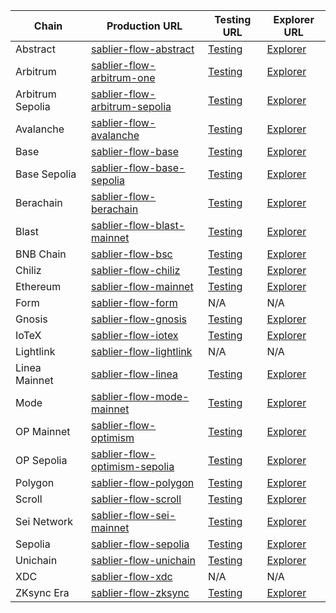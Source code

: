 | Chain            | Production URL                                                                                                                            | Testing URL                                                                                          | Explorer URL                                                                                     |
| ---------------- | ----------------------------------------------------------------------------------------------------------------------------------------- | ---------------------------------------------------------------------------------------------------- | ------------------------------------------------------------------------------------------------ |
| Abstract         | [sablier-flow-abstract](https://gateway.thegraph.com/api/subgraphs/id/Gq3e1gihMoSynURwGXQnPoKGVZzdsyomdrMH934vQHuG)                       | [Testing](https://api.studio.thegraph.com/query/112500/sablier-flow-abstract/version/latest)         | [Explorer](https://thegraph.com/explorer/subgraphs/Gq3e1gihMoSynURwGXQnPoKGVZzdsyomdrMH934vQHuG) |
| Arbitrum         | [sablier-flow-arbitrum-one](https://gateway.thegraph.com/api/subgraphs/id/C3kBBUVtW2rxqGpAgSgEuSaT49izkH6Q8UibRt7XFTyW)                   | [Testing](https://api.studio.thegraph.com/query/112500/sablier-flow-arbitrum-one/version/latest)     | [Explorer](https://thegraph.com/explorer/subgraphs/C3kBBUVtW2rxqGpAgSgEuSaT49izkH6Q8UibRt7XFTyW) |
| Arbitrum Sepolia | [sablier-flow-arbitrum-sepolia](https://gateway.thegraph.com/api/subgraphs/id/2uWnxpYiDMkEMu1urxqt925mLfuax9XbvfcBoD97AU6d)               | [Testing](https://api.studio.thegraph.com/query/112500/sablier-flow-arbitrum-sepolia/version/latest) | [Explorer](https://thegraph.com/explorer/subgraphs/2uWnxpYiDMkEMu1urxqt925mLfuax9XbvfcBoD97AU6d) |
| Avalanche        | [sablier-flow-avalanche](https://gateway.thegraph.com/api/subgraphs/id/6PAizjTALVqLLB7Ycq6XnpTeck8Z8QUpDFnVznMnisUh)                      | [Testing](https://api.studio.thegraph.com/query/112500/sablier-flow-avalanche/version/latest)        | [Explorer](https://thegraph.com/explorer/subgraphs/6PAizjTALVqLLB7Ycq6XnpTeck8Z8QUpDFnVznMnisUh) |
| Base             | [sablier-flow-base](https://gateway.thegraph.com/api/subgraphs/id/4XSxXh8ZgkzaA35nrbQG9Ry3FYz3ZFD8QBdWwVg5pF9W)                           | [Testing](https://api.studio.thegraph.com/query/112500/sablier-flow-base/version/latest)             | [Explorer](https://thegraph.com/explorer/subgraphs/4XSxXh8ZgkzaA35nrbQG9Ry3FYz3ZFD8QBdWwVg5pF9W) |
| Base Sepolia     | [sablier-flow-base-sepolia](https://gateway.thegraph.com/api/subgraphs/id/AsnKT1waQMvuQxZAqfFuYwtRtAfN8uekDu75jPttfyLh)                   | [Testing](https://api.studio.thegraph.com/query/112500/sablier-flow-base-sepolia/version/latest)     | [Explorer](https://thegraph.com/explorer/subgraphs/AsnKT1waQMvuQxZAqfFuYwtRtAfN8uekDu75jPttfyLh) |
| Berachain        | [sablier-flow-berachain](https://gateway.thegraph.com/api/subgraphs/id/J87eaBLfTe7kKWgUGqe5TxntNCzA4pyWmqJowMddehuh)                      | [Testing](https://api.studio.thegraph.com/query/112500/sablier-flow-berachain/version/latest)        | [Explorer](https://thegraph.com/explorer/subgraphs/J87eaBLfTe7kKWgUGqe5TxntNCzA4pyWmqJowMddehuh) |
| Blast            | [sablier-flow-blast-mainnet](https://gateway.thegraph.com/api/subgraphs/id/8joiC9LpUbSV6eGRr3RWXDArM8p9Q65FKiFekAakkyia)                  | [Testing](https://api.studio.thegraph.com/query/112500/sablier-flow-blast-mainnet/version/latest)    | [Explorer](https://thegraph.com/explorer/subgraphs/8joiC9LpUbSV6eGRr3RWXDArM8p9Q65FKiFekAakkyia) |
| BNB Chain        | [sablier-flow-bsc](https://gateway.thegraph.com/api/subgraphs/id/2vU8KF4yWh3vvFjtg7MrRXMnYF3hPX2T3cvVBdaiXhNb)                            | [Testing](https://api.studio.thegraph.com/query/112500/sablier-flow-bsc/version/latest)              | [Explorer](https://thegraph.com/explorer/subgraphs/2vU8KF4yWh3vvFjtg7MrRXMnYF3hPX2T3cvVBdaiXhNb) |
| Chiliz           | [sablier-flow-chiliz](https://gateway.thegraph.com/api/subgraphs/id/7QX7tJsANNFpxFLLjqzmXRzfY1wPGp3Lty5xGbhgADa6)                         | [Testing](https://api.studio.thegraph.com/query/112500/sablier-flow-chiliz/version/latest)           | [Explorer](https://thegraph.com/explorer/subgraphs/7QX7tJsANNFpxFLLjqzmXRzfY1wPGp3Lty5xGbhgADa6) |
| Ethereum         | [sablier-flow-mainnet](https://gateway.thegraph.com/api/subgraphs/id/ECxBJhKceBGaVvK6vqmK3VQAncKwPeAQutEb8TeiUiod)                        | [Testing](https://api.studio.thegraph.com/query/112500/sablier-flow-mainnet/version/latest)          | [Explorer](https://thegraph.com/explorer/subgraphs/ECxBJhKceBGaVvK6vqmK3VQAncKwPeAQutEb8TeiUiod) |
| Form             | [sablier-flow-form](https://formapi.0xgraph.xyz/api/public/5961fb30-8fdc-45ad-9a35-555dd5e0dd56/subgraphs/sablier-flow-form/2.3_1.0.0/gn) | N/A                                                                                                  | N/A                                                                                              |
| Gnosis           | [sablier-flow-gnosis](https://gateway.thegraph.com/api/subgraphs/id/4KiJ53cTNKdFWPBPmDNQ55tYj8hn1WQg8R4UcTY2STLL)                         | [Testing](https://api.studio.thegraph.com/query/112500/sablier-flow-gnosis/version/latest)           | [Explorer](https://thegraph.com/explorer/subgraphs/4KiJ53cTNKdFWPBPmDNQ55tYj8hn1WQg8R4UcTY2STLL) |
| IoTeX            | [sablier-flow-iotex](https://gateway.thegraph.com/api/subgraphs/id/6No3QmRiC8HXLEerDFoBpF47jUPRjhntmv28HHEMxcA2)                          | [Testing](https://api.studio.thegraph.com/query/112500/sablier-flow-iotex/version/latest)            | [Explorer](https://thegraph.com/explorer/subgraphs/6No3QmRiC8HXLEerDFoBpF47jUPRjhntmv28HHEMxcA2) |
| Lightlink        | [sablier-flow-lightlink](https://graph.phoenix.lightlink.io/query/subgraphs/name/lightlink/sablier-flow-lightlink)                        | N/A                                                                                                  | N/A                                                                                              |
| Linea Mainnet    | [sablier-flow-linea](https://gateway.thegraph.com/api/subgraphs/id/DV9XgcCCPKzUn6pgetg4yPetpW2fNoRKBUQC43aNeLG6)                          | [Testing](https://api.studio.thegraph.com/query/112500/sablier-flow-linea/version/latest)            | [Explorer](https://thegraph.com/explorer/subgraphs/DV9XgcCCPKzUn6pgetg4yPetpW2fNoRKBUQC43aNeLG6) |
| Mode             | [sablier-flow-mode-mainnet](https://gateway.thegraph.com/api/subgraphs/id/9TwfoUZoxYUyxzDgspCPyxW6uMUKetWQDaTGsZjY1qJZ)                   | [Testing](https://api.studio.thegraph.com/query/112500/sablier-flow-mode-mainnet/version/latest)     | [Explorer](https://thegraph.com/explorer/subgraphs/9TwfoUZoxYUyxzDgspCPyxW6uMUKetWQDaTGsZjY1qJZ) |
| OP Mainnet       | [sablier-flow-optimism](https://gateway.thegraph.com/api/subgraphs/id/AygPgsehNGSB4K7DYYtvBPhTpEiU4dCu3nt95bh9FhRf)                       | [Testing](https://api.studio.thegraph.com/query/112500/sablier-flow-optimism/version/latest)         | [Explorer](https://thegraph.com/explorer/subgraphs/AygPgsehNGSB4K7DYYtvBPhTpEiU4dCu3nt95bh9FhRf) |
| OP Sepolia       | [sablier-flow-optimism-sepolia](https://gateway.thegraph.com/api/subgraphs/id/EFKqBB6TeH6etGuHCffnbMbETEgDZ6U29Lgpc4gpYvdB)               | [Testing](https://api.studio.thegraph.com/query/112500/sablier-flow-optimism-sepolia/version/latest) | [Explorer](https://thegraph.com/explorer/subgraphs/EFKqBB6TeH6etGuHCffnbMbETEgDZ6U29Lgpc4gpYvdB) |
| Polygon          | [sablier-flow-polygon](https://gateway.thegraph.com/api/subgraphs/id/ykp38sLarwz3cpmjSSPqo7UuTjYtkZ1KiL4PM2qwmT8)                         | [Testing](https://api.studio.thegraph.com/query/112500/sablier-flow-polygon/version/latest)          | [Explorer](https://thegraph.com/explorer/subgraphs/ykp38sLarwz3cpmjSSPqo7UuTjYtkZ1KiL4PM2qwmT8)  |
| Scroll           | [sablier-flow-scroll](https://gateway.thegraph.com/api/subgraphs/id/HFpTrPzJyrHKWZ9ebb4VFRQSxRwpepyfz5wd138daFkF)                         | [Testing](https://api.studio.thegraph.com/query/112500/sablier-flow-scroll/version/latest)           | [Explorer](https://thegraph.com/explorer/subgraphs/HFpTrPzJyrHKWZ9ebb4VFRQSxRwpepyfz5wd138daFkF) |
| Sei Network      | [sablier-flow-sei-mainnet](https://gateway.thegraph.com/api/subgraphs/id/41ZGYcFgL2N7L5ng78S4sD6NHDNYEYcNFxnz4T8Zh3iU)                    | [Testing](https://api.studio.thegraph.com/query/112500/sablier-flow-sei-mainnet/version/latest)      | [Explorer](https://thegraph.com/explorer/subgraphs/41ZGYcFgL2N7L5ng78S4sD6NHDNYEYcNFxnz4T8Zh3iU) |
| Sepolia          | [sablier-flow-sepolia](https://gateway.thegraph.com/api/subgraphs/id/EU9AWmJjrjMRkjxcdHfuWPZvPTNAL3hiXfNGN5MwUpvm)                        | [Testing](https://api.studio.thegraph.com/query/112500/sablier-flow-sepolia/version/latest)          | [Explorer](https://thegraph.com/explorer/subgraphs/EU9AWmJjrjMRkjxcdHfuWPZvPTNAL3hiXfNGN5MwUpvm) |
| Unichain         | [sablier-flow-unichain](https://gateway.thegraph.com/api/subgraphs/id/Cb5uDYfy4ukN9fjhQ3PQZgDzyo6G66ztn1e847rS7Xa8)                       | [Testing](https://api.studio.thegraph.com/query/112500/sablier-flow-unichain/version/latest)         | [Explorer](https://thegraph.com/explorer/subgraphs/Cb5uDYfy4ukN9fjhQ3PQZgDzyo6G66ztn1e847rS7Xa8) |
| XDC              | [sablier-flow-xdc](https://graphql.xinfin.network/subgraphs/name/xdc/sablier-flow-xdc)                                                    | N/A                                                                                                  | N/A                                                                                              |
| ZKsync Era       | [sablier-flow-zksync](https://gateway.thegraph.com/api/subgraphs/id/9DRgWhDAMovpkej3eT8izum6jxEKHE62ciArffsTAScx)                         | [Testing](https://api.studio.thegraph.com/query/112500/sablier-flow-zksync/version/latest)           | [Explorer](https://thegraph.com/explorer/subgraphs/9DRgWhDAMovpkej3eT8izum6jxEKHE62ciArffsTAScx) |
